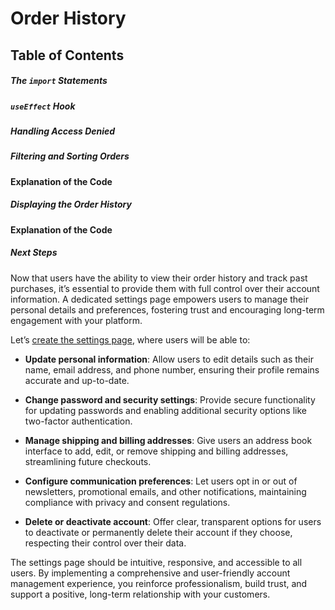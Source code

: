 
# Order History

## Table of Contents



##### The `import` Statements

##### `useEffect` Hook

##### Handling Access Denied

##### Filtering and Sorting Orders

#### Explanation of the Code

##### Displaying the Order History

#### Explanation of the Code

##### Next Steps

Now that users have the ability to view their order history and track past purchases, it’s essential to provide them with full control over their account information. A dedicated settings page empowers users to manage their personal details and preferences, fostering trust and encouraging long-term engagement with your platform.

Let’s [create the settings page](/ecommerce-platform/creating-the-pages/dashboard/user-settings), where users will be able to:

- **Update personal information**:
  Allow users to edit details such as their name, email address, and phone number, ensuring their profile remains accurate and up-to-date.

- **Change password and security settings**:
  Provide secure functionality for updating passwords and enabling additional security options like two-factor authentication.

- **Manage shipping and billing addresses**:
  Give users an address book interface to add, edit, or remove shipping and billing addresses, streamlining future checkouts.

- **Configure communication preferences**:
  Let users opt in or out of newsletters, promotional emails, and other notifications, maintaining compliance with privacy and consent regulations.

- **Delete or deactivate account**:
  Offer clear, transparent options for users to deactivate or permanently delete their account if they choose, respecting their control over their data.

The settings page should be intuitive, responsive, and accessible to all users. By implementing a comprehensive and user-friendly account management experience, you reinforce professionalism, build trust, and support a positive, long-term relationship with your customers.

<BackToTop />

